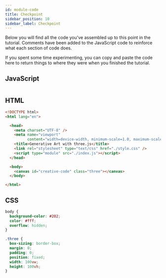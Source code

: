 ```yaml
---
id: module-code
title: Checkpoint
sidebar_position: 10
sidebar_label: Checkpoint
---
```


Below you will find all the code you've assembled up to this point in the
tutorial. Comments have been added to the JavaScript code to reinforce what each
section of code does.

If you spent some time experimenting, you can copy and paste the code here to
return things to where they were when you finished the tutorial.

## JavaScript

```javascript
```

## HTML

```html
<!DOCTYPE html>
<html lang="en">

  <head>
    <meta charset="UTF-8" />
    <meta name="viewport" 
          content="width=device-width, minimum-scale=1.0, maximum-scale=1.0">
    <title>Generative Art with three.js</title>
    <link rel="stylesheet" type="text/css" href="./style.css" />
    <script type="module" src="./index.js"></script>
  </head>

  <body>
    <canvas id="creative-code" class="three"></canvas>
  </body>

</html>
```

## CSS

```css
body {
  background-color: #202;
  color: #fff;
  overflow: hidden;
}

.three {
  box-sizing: border-box;
  margin: 0;
  padding: 0;
  position: fixed;
  width: 100vw;
  height: 100vh;
}
```
